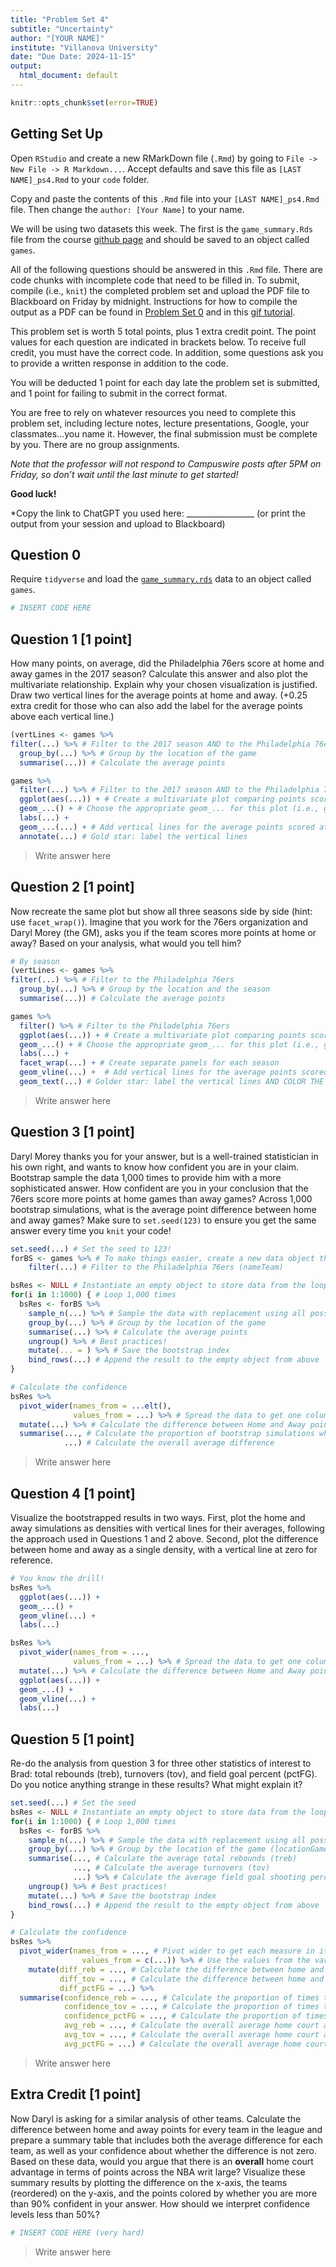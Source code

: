 ```yaml
---
title: "Problem Set 4"
subtitle: "Uncertainty"
author: "[YOUR NAME]"
institute: "Villanova University"
date: "Due Date: 2024-11-15"
output:
  html_document: default
---
```


```r
knitr::opts_chunk$set(error=TRUE)
```


## Getting Set Up

Open `RStudio` and create a new RMarkDown file (`.Rmd`) by going to `File -> New File -> R Markdown...`.
Accept defaults and save this file as `[LAST NAME]_ps4.Rmd` to your `code` folder.

Copy and paste the contents of this `.Rmd` file into your `[LAST NAME]_ps4.Rmd` file. Then change the `author: [Your Name]` to your name.

We will be using two datasets this week. The first is the `game_summary.Rds` file from the course [github page](https://github.com/rweldzius/PSC7000_F2024/blob/main/Data/game_summary.Rds) and should be saved to an object called `games`. 

All of the following questions should be answered in this `.Rmd` file. There are code chunks with incomplete code that need to be filled in. To submit, compile (i.e., `knit`) the completed problem set and upload the PDF file to Blackboard on Friday by midnight. Instructions for how to compile the output as a PDF can be found in [Problem Set 0](https://github.com/rweldzius/PSC7000_F2024/blob/main/Psets/psc7000_pset_0.pdf) and in this [gif tutorial](https://github.com/rweldzius/PSC7000_F2024/blob/main/Psets/save_as_pdf.gif). 

This problem set is worth 5 total points, plus 1 extra credit point. The point values for each question are indicated in brackets below. To receive full credit, you must have the correct code. In addition, some questions ask you to provide a written response in addition to the code.

You will be deducted 1 point for each day late the problem set is submitted, and 1 point for failing to submit in the correct format.

You are free to rely on whatever resources you need to complete this problem set, including lecture notes, lecture presentations, Google, your classmates...you name it. However, the final submission must be complete by you. There are no group assignments.

*Note that the professor will not respond to Campuswire posts after 5PM on Friday, so don't wait until the last minute to get started!*

**Good luck!**

*Copy the link to ChatGPT you used here: _________________ (or print the output from your session and upload to Blackboard)

## Question 0
Require `tidyverse` and load the [`game_summary.rds`](https://github.com/rweldzius/PSC7000_F2024/blob/main/Data/game_summary.Rds?raw=true) data to an object called `games`.
```r
# INSERT CODE HERE
```


## Question 1 [1 point]
How many points, on average, did the Philadelphia 76ers score at home and away games in the 2017 season? Calculate this answer and also plot the multivariate relationship. Explain why your chosen visualization is justified. Draw two vertical lines for the average points at home and away. (+0.25 extra credit for those who can also add the label for the average points above each vertical line.)
```r
(vertLines <- games %>%
filter(...) %>% # Filter to the 2017 season AND to the Philadelphia 76ers
  group_by(...) %>% # Group by the location of the game
  summarise(...)) # Calculate the average points

games %>%
  filter(...) %>% # Filter to the 2017 season AND to the Philadelphia 76ers
  ggplot(aes(...)) + # Create a multivariate plot comparing points scored between home and away games
  geom_...() + # Choose the appropriate geom_... for this plot (i.e., geom_histogram(), geom_density(), geom_bar(), etc.)
  labs(...) + 
  geom_...(...) + # Add vertical lines for the average points scored at home and away.
  annotate(...) # Gold star: label the vertical lines
```

> Write answer here

## Question 2 [1 point]
Now recreate the same plot but show all three seasons side by side (hint: use `facet_wrap()`). Imagine that you work for the 76ers organization and Daryl Morey (the GM), asks you if the team scores more points at home or away? Based on your analysis, what would you tell him?

```r
# By season
(vertLines <- games %>%
filter(...) %>% # Filter to the Philadelphia 76ers
  group_by(...) %>% # Group by the location and the season
  summarise(...)) # Calculate the average points

games %>%
  filter() %>% # Filter to the Philadelphia 76ers
  ggplot(aes(...)) + # Create a multivariate plot comparing points scored between home and away games
  geom_...() + # Choose the appropriate geom_... for this plot (i.e., geom_histogram(), geom_density(), geom_bar(), etc.)
  labs(...) + 
  facet_wrap(...) + # Create separate panels for each season
  geom_vline(...) +  # Add vertical lines for the average points scored at home and away.
  geom_text(...) # Golder star: label the vertical lines AND COLOR THE TEXT
```

> Write answer here

## Question 3 [1 point]
Daryl Morey thanks you for your answer, but is a well-trained statistician in his own right, and wants to know how confident you are in your claim. Bootstrap sample the data 1,000 times to provide him with a more sophisticated answer. How confident are you in your conclusion that the 76ers score more points at home games than away games? Across 1,000 bootstrap simulations, what is the average point difference between home and away games? Make sure to `set.seed(123)` to ensure you get the same answer every time you `knit` your code!

```r
set.seed(...) # Set the seed to 123!
forBS <- games %>% # To make things easier, create a new data object that is filtered to just the Philadelphia 76ers
    filter(...) # Filter to the Philadelphia 76ers (nameTeam)

bsRes <- NULL # Instantiate an empty object to store data from the loop
for(i in 1:1000) { # Loop 1,000 times
  bsRes <- forBS %>%
    sample_n(...) %>% # Sample the data with replacement using all possible rows
    group_by(...) %>% # Group by the location of the game
    summarise(...) %>% # Calculate the average points
    ungroup() %>% # Best practices!
    mutate(... = ) %>% # Save the bootstrap index
    bind_rows(...) # Append the result to the empty object from above
} 

# Calculate the confidence
bsRes %>%
  pivot_wider(names_from = ...elt(),
              values_from = ...) %>% # Spread the data to get one column for average points at home and another for average points away
  mutate(...) %>% # Calculate the difference between Home and Away points
  summarise(..., # Calculate the proportion of bootstrap simulations where the home points are greater than the away points
            ...) # Calculate the overall average difference
```

> Write answer here

## Question 4 [1 point]

Visualize the bootstrapped results in two ways. First, plot the home and away simulations as densities with vertical lines for their averages, following the approach used in Questions 1 and 2 above. Second, plot the difference between home and away as a single density, with a vertical line at zero for reference.

```r
# You know the drill!
bsRes %>%
  ggplot(aes(...)) + 
  geom_...() + 
  geom_vline(...) + 
  labs(...)

bsRes %>%
  pivot_wider(names_from = ...,
              values_from = ...) %>% # Spread the data to get one column for average points at home and another for average points away
  mutate(...) %>% # Calculate the difference between Home and Away points
  ggplot(aes(...)) + 
  geom_...() + 
  geom_vline(...) +
  labs(...)
```


## Question 5 [1 point]
Re-do the analysis from question 3 for three other statistics of interest to Brad: total rebounds (treb), turnovers (tov), and field goal percent (pctFG). Do you notice anything strange in these results? What might explain it?

```r
set.seed(...) # Set the seed
bsRes <- NULL # Instantiate an empty object to store data from the loop
for(i in 1:1000) { # Loop 1,000 times
  bsRes <- forBS %>%
    sample_n(...) %>% # Sample the data with replacement using all possible rows
    group_by(...) %>% # Group by the location of the game (locationGame)
    summarise(..., # Calculate the average total rebounds (treb)
              ..., # Calculate the average turnovers (tov)
              ...) %>% # Calculate the average field goal shooting percentage (pctFG)
    ungroup() %>% # Best practices!
    mutate(...) %>% # Save the bootstrap index
    bind_rows(...) # Append the result to the empty object from above
} 

# Calculate the confidence
bsRes %>%
  pivot_wider(names_from = ..., # Pivot wider to get each measure in its own column for home and away games
                values_from = c(...)) %>% # Use the values from the variables you created above
    mutate(diff_reb = ..., # Calculate the difference between home and away total rebounds
           diff_tov = ..., # Calculate the difference between home and away turnovers
           diff_pctFG = ...) %>% 
  summarise(confidence_reb = ..., # Calculate the proportion of times the difference for rebounds is greater at home
            confidence_tov = ..., # Calculate the proportion of times the difference for turnovers is greater at home
            confidence_pctFG = ..., # Calculate the proportion of times the difference for FG% is greater at home
            avg_reb = ..., # Calculate the overall average home court advantage in rebounds
            avg_tov = ..., # Calculate the overall average home court advantage in turnovers
            avg_pctFG = ...) # Calculate the overall average home court advantage in FG%
```

> Write answer here

## Extra Credit [1 point]
Now Daryl is asking for a similar analysis of other teams. Calculate the difference between home and away points for every team in the league and prepare a summary table that includes both the average difference for each team, as well as your confidence about whether the difference is not zero. Based on these data, would you argue that there is an **overall** home court advantage in terms of points across the NBA writ large? Visualize these summary results by plotting the difference on the x-axis, the teams (reordered) on the y-axis, and the points colored by whether you are more than 90% confident in your answer. How should we interpret confidence levels less than 50%?

```r
# INSERT CODE HERE (very hard)
```

> Write answer here

